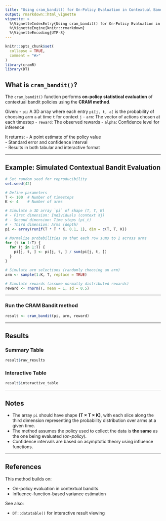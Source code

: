 ```yaml
---
title: "Using cram_bandit() for On-Policy Evaluation in Contextual Bandits"
output: rmarkdown::html_vignette
vignette: >
  %\VignetteIndexEntry{Using cram_bandit() for On-Policy Evaluation in Contextual Bandits}
  %\VignetteEngine{knitr::rmarkdown}
  %\VignetteEncoding{UTF-8}
---
```


```r
knitr::opts_chunk$set(
  collapse = TRUE,
  comment = "#>"
)
library(cramR)
library(DT)
```

## What is `cram_bandit()`?

The `cram_bandit()` function performs **on-policy statistical evaluation** of contextual bandit policies using the **CRAM method**.

Given:
- `pi`: A 3D array where each entry `pi[j, t, a]` is the probability of choosing arm `a` at time `t` for context `j`
- `arm`: The vector of actions chosen at each timestep
- `reward`: The observed rewards
- `alpha`: Confidence level for inference

It returns:
- A point estimate of the policy value  
- Standard error and confidence interval  
- Results in both tabular and interactive format

---

## Example: Simulated Contextual Bandit Evaluation

```r
# Set random seed for reproducibility
set.seed(42)

# Define parameters
T <- 100  # Number of timesteps
K <- 4    # Number of arms

# Simulate a 3D array `pi` of shape (T, T, K)
# - First dimension: Individuals (context Xj)
# - Second dimension: Time steps (pi_t)
# - Third dimension: Arms (depth)
pi <- array(runif(T * T * K, 0.1, 1), dim = c(T, T, K))

# Normalize probabilities so that each row sums to 1 across arms
for (t in 1:T) {
  for (j in 1:T) {
    pi[j, t, ] <- pi[j, t, ] / sum(pi[j, t, ])  
  }
}

# Simulate arm selections (randomly choosing an arm)
arm <- sample(1:K, T, replace = TRUE)

# Simulate rewards (assume normally distributed rewards)
reward <- rnorm(T, mean = 1, sd = 0.5)
```

---

### Run the CRAM Bandit method

```r
result <- cram_bandit(pi, arm, reward)
```

---

## Results

### Summary Table

```r
result$raw_results
```

### Interactive Table

```r
result$interactive_table
```

---

## Notes

- The array `pi` should have shape **(T × T × K)**, with each slice along the third dimension representing the probability distribution over arms at a given time.
- The method assumes the policy used to collect the data is **the same** as the one being evaluated (*on-policy*).
- Confidence intervals are based on asymptotic theory using influence functions.

---

## References

This method builds on:

- On-policy evaluation in contextual bandits  
- Influence-function-based variance estimation  

See also:

- `DT::datatable()` for interactive result viewing
